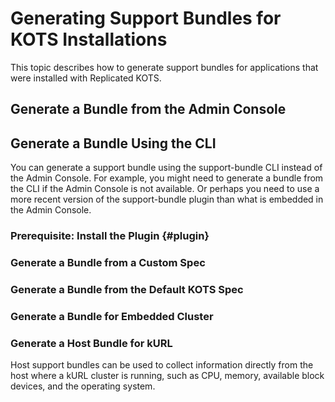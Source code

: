

# Generating Support Bundles for KOTS Installations

This topic describes how to generate support bundles for applications that were installed with Replicated KOTS.

## Generate a Bundle from the Admin Console

<GenerateBundleAdminConsole/>

## Generate a Bundle Using the CLI

You can generate a support bundle using the support-bundle CLI instead of the Admin Console. For example, you might need to generate a bundle from the CLI if the Admin Console is not available. Or perhaps you need to use a more recent version of the support-bundle plugin than what is embedded in the Admin Console.

### Prerequisite: Install the Plugin {#plugin}

<InstallPlugin/>

### Generate a Bundle from a Custom Spec

<GenerateBundle/>

### Generate a Bundle from the Default KOTS Spec

<GenerateBundleDefaultKots/>

### Generate a Bundle for Embedded Cluster

<EmbeddedClusterSupportBundle/>

### Generate a Host Bundle for kURL

Host support bundles can be used to collect information directly from the host where a kURL cluster is running, such as CPU, memory, available block devices, and the operating system.

<GenerateBundleHost/>